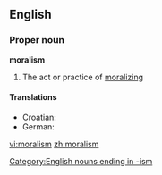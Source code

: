 ==English==
===Proper noun===
'''moralism'''
# The act or practice of [[moralizing]]
====Translations====
* Croatian: {{t-|hr|moralizam|m}}
* German: {{t-|de|Moralismus|m}}

[[Category:English nouns ending in -ism]]

[[vi:moralism]]
[[zh:moralism]]